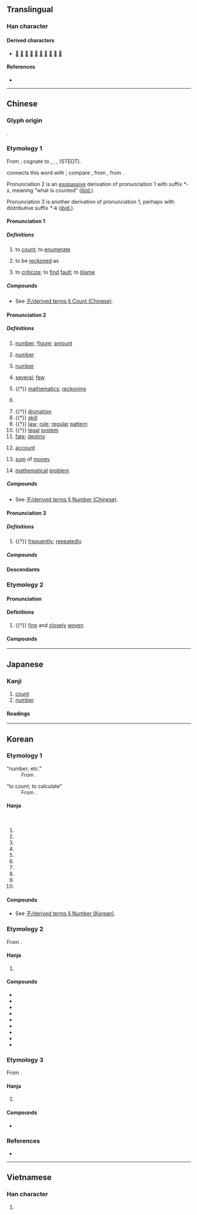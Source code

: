 {{also|数}}
{{character info}}
==Translingual==
{{ja-forms|[[数]]|[[数]]|數}}

===Han character===
{{Han char|rn=66|rad=攴|as=11|sn=15|four=58440|canj=LVOK|ids=⿰婁攵}}

====Derived characters====
* [[𡂡]] [[擻]] [[櫢]] [[𣀟]] [[𨯃]] [[𩪵]] [[𩽋]] [[𩖅]] [[藪]] [[籔]]

====References====
* {{Han ref|kx=0475.040|dkj=13363|dj=0829.070|hdz=21474.010|uh=6578|ud=25976|bh=BCC6|bd=48326}}

----

==Chinese==
{{zh-forms|s=数}}

===Glyph origin===
{{Han etym}}
{{Han compound|婁|攴|ls=psc|c1=p|c2=s}}.

===Etymology 1===
From {{inh|zh|sit-pro|*r-tsjəj||to count}}; cognate to {{cog|bo|རྩི||to count; to calculate}}, {{cog|my|ရေ||to count}}, {{cog|kac|hti}}, {{cog|ers|htɛ⁵⁵}} (STEDT).

{{zh-ref|Schuessler (2007)}} connects this word with {{cog|aav}}; compare {{cog|mnw|ရိုဟ်|tr=rɜ̀h}}, from {{cog|mkh-mmn|ruih||to count}}, from {{cog|mkh-pro|*rʔis||to count}}.

Pronunciation 2 is an [[exopassive]] derivation of pronunciation 1 with suffix ''*-s'', meaning "what is counted" ([[ibid.]]).

Pronunciation 3 is another derivation of pronunciation 1, perhaps with distributive suffix ''*-k'' ([[ibid.]]).

====Pronunciation 1====
{{zh-pron
|m=shǔ
|m-s=
|c=sou2
|c-t=
|g=
|h=pfs=
|j=
|mb=su̿
|md=só/sū
|md_note=só - vernacular; sū - literary, rare
|mn=siàu/só͘/sò͘
|mn_note=siàu - vernacular (“to count”); só͘/sò͘ - literary (“to be reckoned as; to criticise”)
|mn-t=siao3/siou3
|mn-t_note=siao3 - Shantou; siou3 - Chaozhou
|w=2su
|x=
|dial=1
|mc=1
|oc=1,1
|cat=v
}}

=====Definitions=====
{{zh-hanzi}}

# to [[count]]; to [[enumerate]]
#: {{zh-x|數{sou2} 銀{ngan4-2}仔|to '''count''' coins|C}}
# to be [[reckon]]ed as
#: {{zh-x|數{shǔ}一.數{shǔ}二|to be reckoned as first or second; to be one of the best}}
# to [[criticize]]; to [[find]] [[fault]]; to [[blame]]
#: {{zh-x|數{shǔ}落|to criticize, to scold}}

=====Compounds=====
* See [[子/derived terms#Count_(Chinese)|子/derived terms § Count (Chinese)]].

====Pronunciation 2====
{{zh-pron
|m=shù,sù,er=y
|m_note=sù - Taiwan, only used in {{zh-l|*數珠}}
|m-s=
|c=sou3
|c-t=
|g=
|h=pfs=su/sṳ
|h_note=sṳ - “account; fate”
|j=
|mb=su̿
|md=só
|mn=sò͘/siàu
|mn_note=sò͘ - literary; siàu - vernacular (“account”)
|mn-t=siao3/siou3/su3
|mn-t_note=siao3/siou3 - noun (siou3 - Chaozhou); su3 - "several" and in {{zh-l|*無數}}
|w=2su
|x=
|dial=2
|mc=2
|oc=2,2
|cat=n
}}

=====Definitions=====
{{zh-hanzi}}

# [[number]]; [[figure]]; [[amount]] {{zh-mw|個}}
#: {{zh-x|人數|population}}
# {{lb|zh|mathematics}} [[number]]
#: {{zh-x|整數|integer}}
# {{lb|zh|grammar}} [[number]]
#: {{zh-x|單數|singular}}
# [[several]]; [[few]]
#: {{zh-x|數 百 人|'''several''' hundred people}}
# {{†}} [[mathematics]]; [[reckoning]] {{gloss|one of the Six Arts}}
# {{zh-short|數學|[[mathematics]]}} {{attn|zh|only Cantonese?}}
#: {{zh-x|中 英 數|Chinese, English and mathematics|C}}
# {{†}} [[divination]]
# {{†}} [[skill]]
# {{†}} [[law]]; [[rule]]; [[regular]] [[pattern]]
# {{†}} [[legal]] [[system]]
# [[fate]]; [[destiny]]
#: {{zh-x|氣數|'''fate'''}}
# {{lb|zh|Cantonese|Hakka|Min Nan}} [[account]] {{attn|yue|classifier 條?; = debt?}}
#: {{zh-x|數{sou3}簿{bou6-2}|'''account''' book|C}}
# {{lb|zh|Cantonese}} [[sum]] of [[money]] {{zh-mw|c:筆}}
# {{lb|zh|Cantonese}} [[mathematical]] [[problem]] {{zh-mw|c:條}}

=====Compounds=====
* See [[子/derived terms#Number_(Chinese)|子/derived terms § Number (Chinese)]].

====Pronunciation 3====
{{zh-pron
|m=shuò
|c=sok3
|h=pfs=
|md=sáuk
|mn=siàu/sok
|mn-t=sog4/suag4
|dial=n
|mc=3
|oc=3,3
|cat=adv
}}

=====Definitions=====
{{zh-hanzi}}

# {{†}} [[frequently]]; [[repeatedly]]
#: {{zh-x|數{shuò}見.不鮮|a common occurrence}}

=====Compounds=====
{{zh-der|fold=1|多言數窮|數數|數四|數見不鮮|煩數|頻數:pínshuò|數念:siàu-liām;Min Nan}}

====Descendants====
{{CJKV||j=数|すう|수|số}}

===Etymology 2===

====Pronunciation====
{{zh-pron
|m=cù
|c=cuk1
|h=pfs=
|mn=chhiok
|dial=n
|mc=
|oc=
|cat=a
}}

====Definitions====
{{zh-hanzi}}

# {{†}} [[fine]] and [[closely]] [[woven]]
#: {{zh-x|數{cù}罟|'''closely woven''' net}}

====Compounds====
{{zh-der|fold=1|數罟}}

{{zh-cat|Beginning|Elementary}}

----

==Japanese==
{{ja-kanji forms|数|數}}

===Kanji===
{{ja-kanji|grade=|rs=攴11|shin=数}}

# [[count]]
# [[number]]

====Readings====
{{ja-readings
|goon=さく, しゅ<しゆ, そく
|kanon=さく, しょく<しよく, す
|kanyoon=すう
|kun=かず-, かぞ-える<かぞ-へる, しばしば-, せ-める, わずらわ-しい<わずらは-しい
}}

----

==Korean==

===Etymology 1===
{{hanja-sinjeung|수|swu}}
; “number; etc.”
: From {{der|ko|ltc|-}} {{ltc-l|數|id=2}}. {{hanja-dongguk|숭〮|swu}}

; “to count; to calculate”
: From {{der|ko|ltc|-}} {{ltc-l|數|id=1}}. {{hanja-dongguk|슝〯|syu}}

====Hanja====
{{ko-hanja-search}}
{{ko-hanja|세다|셀|수}}<br>
{{ko-hanja|셈|수}}

# {{hanja form of|수|[[number]]; [[fixed]] [[quantity]]; [[figure]]}}
# {{hanja form of|수|to [[count]]; to [[calculate]]}}
# {{hanja form of|수|[[a little]]; [[a bit]]; [[a few]]; [[several]]}}
# {{hanja form of|수|[[manners]]}}
# {{hanja form of|수|[[grade]]}}
# {{hanja form of|수|[[obligation]]; [[duty]]}}
# {{hanja form of|수|[[fate]]; [[destiny]]}}
# {{hanja form of|수|[[skill]]; [[technique]]}}
# {{hanja form of|수|[[trick]]; [[scheme]]}}
# {{hanja form of|수|[[means]]; [[method]]}}

====Compounds====
* See [[子/derived terms#Number_(Korean)|子/derived terms § Number (Korean)]].

===Etymology 2===
From {{der|ko|ltc|-}} {{ltc-l|數|id=3}}. {{hanja-dongguk|솩〮|swak}}

====Hanja====
{{ko-hanja|[[자주]]|삭}}

# {{lb|ko|literary}} {{hanja form of|삭|[[often]]; [[frequently]]}}

====Compounds====
{{der-top3|Compounds}}
* {{ko-l|빈삭|頻數}}
* {{ko-l|삭삭|數數}}
* {{ko-l|삭궁|[[often]] [[in trouble]]|數窮}}
* {{ko-l|삭백|[[often]] [[said]]|數白}}
* {{ko-l|삭요|數搖}}
* {{ko-l|삭조|數調}}
* {{ko-l|삭대엽|數大葉}}
* {{ko-l|삭환입|數還入}}
* {{ko-l|삭뇨증|數尿症}}
{{der-bottom}}

===Etymology 3===
From {{der|ko|ltc|-}} {{ltc-l|數|tr=t͡sʰɨok̚}}. {{hanja-dongguk|쵹〮|chyok}}

====Hanja====
{{ko-hanja|촘촘하다|촘촘할|촉}}

# {{lb|ko|literary}} {{hanja form of|촉|[[dense]]; [[thick]]}}

====Compounds====
{{der-top3|Compounds}}
* {{ko-l|촉고|[[closely]] [[woven]] [[net]]|數罟}}
{{der-bottom}}

===References===
* {{R:hanjadoc|4448}}

----

==Vietnamese==

===Han character===
{{vi-hantu|[[số]], [[sộ]], [[sỗ]], [[sổ]], [[xọ]]|rs=攴11}}

# {{rfdef|vi|sort=攴11}}